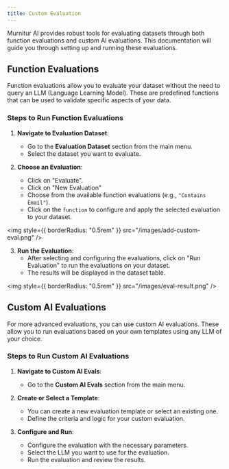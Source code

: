 ```yaml
---
title: Custom Evaluation
---
```


Murnitur AI provides robust tools for evaluating datasets through both function evaluations and custom AI evaluations. This documentation will guide you through setting up and running these evaluations.

## Function Evaluations

Function evaluations allow you to evaluate your dataset without the need to query an LLM (Language Learning Model). These are predefined functions that can be used to validate specific aspects of your data.

### Steps to Run Function Evaluations

1. **Navigate to Evaluation Dataset**:

   - Go to the **Evaluation Dataset** section from the main menu.
   - Select the dataset you want to evaluate.

2. **Choose an Evaluation**:
   - Click on "Evaluate".
   - Click on "New Evaluation"
   - Choose from the available function evaluations (e.g., `"Contains Email"`).
   - Click on the `function` to configure and apply the selected evaluation to your dataset.

<img style={{ borderRadius: "0.5rem" }} src="/images/add-custom-eval.png" />

3. **Run the Evaluation**:
   - After selecting and configuring the evaluations, click on "Run Evaluation" to run the evaluations on your dataset.
   - The results will be displayed in the dataset table.

<img style={{ borderRadius: "0.5rem" }} src="/images/eval-result.png" />

## Custom AI Evaluations

For more advanced evaluations, you can use custom AI evaluations. These allow you to run evaluations based on your own templates using any LLM of your choice.

### Steps to Run Custom AI Evaluations

1. **Navigate to Custom AI Evals**:

   - Go to the **Custom AI Evals** section from the main menu.

2. **Create or Select a Template**:

   - You can create a new evaluation template or select an existing one.
   - Define the criteria and logic for your custom evaluation.

3. **Configure and Run**:
   - Configure the evaluation with the necessary parameters.
   - Select the LLM you want to use for the evaluation.
   - Run the evaluation and review the results.
